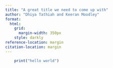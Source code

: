 ```yaml
---
title: "A great title we need to come up with"
author: "Dhiya Tathiah and Keeran Moodley"
format:
  html:
    grid:
      margin-width: 350px
    style: darkly
reference-location: margin
citation-location: margin
---
```


```r
    print("hello world")
```